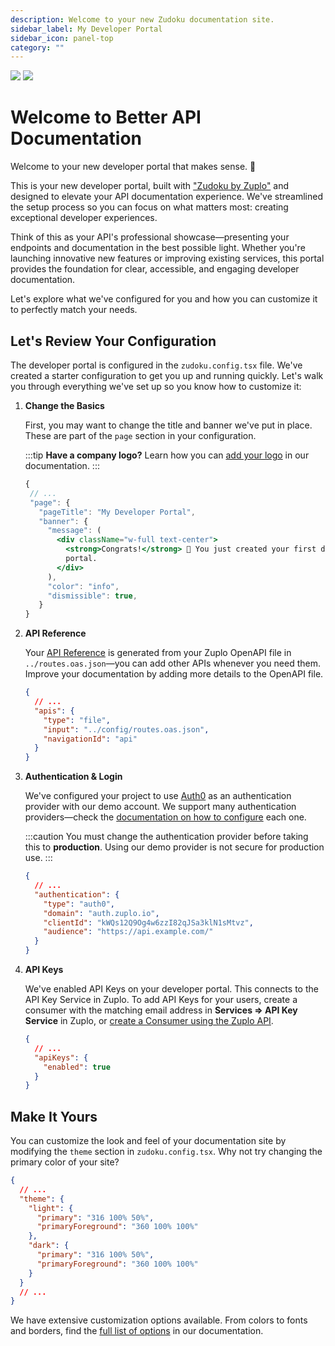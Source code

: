 ```yaml
---
description: Welcome to your new Zudoku documentation site.
sidebar_label: My Developer Portal
sidebar_icon: panel-top
category: ""
---
```


<div>
  <img src="./banner.svg" className="dark:hidden" />
  <img src="./banner-dark.svg" className="hidden dark:block" />
</div>

# Welcome to Better API Documentation

Welcome to your new developer portal that makes sense. 🎉

This is your new developer portal, built with ["Zudoku by Zuplo"](https://github.com/zuplo/zudoku) and designed to elevate your API documentation experience. We've streamlined the setup process so you can focus on what matters most: creating exceptional developer experiences.

Think of this as your API's professional showcase—presenting your endpoints and documentation in the best possible light. Whether you're launching innovative new features or improving existing services, this portal provides the foundation for clear, accessible, and engaging developer documentation.

Let's explore what we've configured for you and how you can customize it to perfectly match your needs.

## Let's Review Your Configuration

The developer portal is configured in the `zudoku.config.tsx` file. We've created a starter configuration to get you up and running quickly.
Let's walk you through everything we've set up so you know how to customize it:

<Stepper>

1. **Change the Basics**

   First, you may want to change the title and banner we've put in place. These are part of the `page` section in your configuration.

   :::tip
   **Have a company logo?** Learn how you can [add your logo](https://zuplo.com/docs/dev-portal/zudoku/configuration/page#logo) in our documentation.
   :::

   ```jsx
   {
    // ...
    "page": {
      "pageTitle": "My Developer Portal",
      "banner": {
        "message": (
          <div className="w-full text-center">
            <strong>Congrats!</strong> 🙌 You just created your first developer
            portal.
          </div>
        ),
        "color": "info",
        "dismissible": true,
      }
   }
   ```

1. **API Reference**

   Your [API Reference](/api) is generated from your Zuplo OpenAPI file in `../routes.oas.json`—you can add other APIs whenever you need them.
   Improve your documentation by adding more details to the OpenAPI file.

   ```json
   {
     // ...
     "apis": {
       "type": "file",
       "input": "../config/routes.oas.json",
       "navigationId": "api"
     }
   }
   ```

1. **Authentication & Login**

   We've configured your project to use [Auth0](https://auth0.com) as an authentication provider with our demo account. We support many authentication providers—check the [documentation on how to configure](https://zuplo.com/docs/dev-portal/zudoku/configuration/authentication#authentication-providers) each one.

   :::caution
   You must change the authentication provider before taking this to **production**. Using our demo provider is not secure for production use.
   :::

   ```json
   {
     // ...
     "authentication": {
       "type": "auth0",
       "domain": "auth.zuplo.io",
       "clientId": "kWQs12Q9Og4w6zzI82qJSa3klN1sMtvz",
       "audience": "https://api.example.com/"
     }
   }
   ```

1. **API Keys**

   We've enabled API Keys on your developer portal. This connects to the API Key Service in Zuplo.
   To add API Keys for your users, create a consumer with the matching email address in **Services => API Key Service** in Zuplo, or [create a Consumer using the Zuplo API](https://zuplo.com/docs/api/api-keys-consumers#creates-a-consumer).

   ```json
   {
     // ...
     "apiKeys": {
       "enabled": true
     }
   }
   ```

</Stepper>

## Make It Yours

You can customize the look and feel of your documentation site by modifying the `theme` section in `zudoku.config.tsx`. Why not try changing the primary color of your site?

```json
{
  // ...
  "theme": {
    "light": {
      "primary": "316 100% 50%",
      "primaryForeground": "360 100% 100%"
    },
    "dark": {
      "primary": "316 100% 50%",
      "primaryForeground": "360 100% 100%"
    }
  }
  // ...
}
```

We have extensive customization options available. From colors to fonts and borders, find the [full list of options](https://zuplo.com/docs/dev-portal/zudoku/customization/colors-theme) in our documentation. 